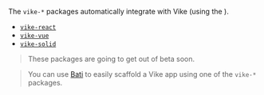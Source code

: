 
The `vike-*` packages automatically integrate <Link text="UI frameworks" href="/ui-framework" /> with Vike (using the <Link text="V1 design" href="/migration/v1-design" />).

 - [`vike-react`](https://github.com/vikejs/vike-react)
 - [`vike-vue`](https://github.com/vikejs/vike-vue)
 - [`vike-solid`](https://github.com/vikejs/vike-solid)

> These packages are going to get out of beta soon.

> You can use [Bati](https://batijs.github.io/) to easily scaffold a Vike app using one of the
> `vike-*` packages.
